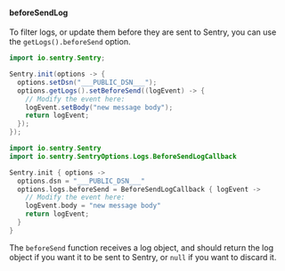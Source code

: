 #### beforeSendLog

To filter logs, or update them before they are sent to Sentry, you can use the `getLogs().beforeSend` option.

```java {tabTitle: Java} {5-9}
import io.sentry.Sentry;

Sentry.init(options -> {
  options.setDsn("___PUBLIC_DSN___");
  options.getLogs().setBeforeSend((logEvent) -> {
    // Modify the event here:
    logEvent.setBody("new message body");
    return logEvent;
  });
});
```

```kotlin {tabTitle: Kotlin} {6-10}
import io.sentry.Sentry
import io.sentry.SentryOptions.Logs.BeforeSendLogCallback

Sentry.init { options ->
  options.dsn = "___PUBLIC_DSN___"
  options.logs.beforeSend = BeforeSendLogCallback { logEvent ->
    // Modify the event here:
    logEvent.body = "new message body"
    return logEvent;
  }
}
```


The `beforeSend` function receives a log object, and should return the log object if you want it to be sent to Sentry, or `null` if you want to discard it.
